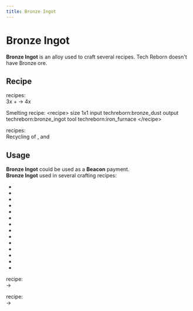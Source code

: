 ```yaml
---
title: Bronze Ingot
---
```


<ItemImage file="bronze_ingot" alt="Ingots" size="200" />

# Bronze Ingot

**Bronze Ingot** is an alloy used to craft several recipes. Tech Reborn doesn't have Bronze ore.

## Recipe

<CraftingTable recipe="input techreborn:bronze_nugget techreborn:bronze_nugget techreborn:bronze_nugget input techreborn:bronze_nugget techreborn:bronze_nugget techreborn:bronze_nugget input techreborn:bronze_nugget techreborn:bronze_nugget techreborn:bronze_nugget output techreborn:bronze_ingot"/>
<CraftingTable recipe="input air air air input air techreborn:bronze_storage_block air input air air air output techreborn:bronze_ingot,9"/>

<McItem slug="techreborn:alloy_smelter" inline={true}/> recipes:  
3x<McItem slug="minecraft:copper_ingot" inline={true}/> + <McItem slug="techreborn:tin_ingot" inline={true}/> -> 4x <McItem slug="techreborn:bronze_ingot" inline={true}/>

Smelting recipe: \<recipe\> size 1x1 input techreborn:bronze_dust output techreborn:bronze_ingot tool techreborn:iron_furnace \</recipe\>

<McItem slug="techreborn:blast_furnace" inline={true}/> recipes:  
Recycling of <McItem slug="techreborn:bronze_pickaxe" inline={true}/>, <McItem slug="techreborn:bronze_axe" inline={true}/> and <McItem slug="techreborn:bronze_chestplate" inline={true}/> <McItem slug="techreborn:bronze_armor" inline={true}/>

## Usage

**Bronze Ingot** could be used as a **Beacon** payment.  
**Bronze Ingot** used in several crafting recipes:

- <McItem slug="techreborn:wrench" inline={true}/>
- <McItem slug="techreborn:painting_tool" inline={true}/>
- <McItem slug="techreborn:bronze_nugget" inline={true}/>
- <McItem slug="techreborn:bronze_storage_block" inline={true}/>
- <McItem slug="techreborn:mixed_metal_ingot" inline={true}/>
- <McItem slug="techreborn:bronze_axe" inline={true}/>
- <McItem slug="techreborn:bronze_hoe" inline={true}/>
- <McItem slug="techreborn:bronze_pickaxe" inline={true}/>
- <McItem slug="techreborn:bronze_spade" inline={true}/>
- <McItem slug="techreborn:bronze_sword" inline={true}/>
- <McItem slug="techreborn:bronze_helmet" inline={true}/>
- <McItem slug="techreborn:bronze_chestplate" inline={true}/>
- <McItem slug="techreborn:bronze_leggings" inline={true}/>
- <McItem slug="techreborn:bronze_boots" inline={true}/>

<McItem slug="techreborn:compressor" inline={true}/> recipe:  
<McItem slug="techreborn:bronze_ingot" inline={true}/> -> <McItem slug="techreborn:bronze_plate" inline={true}/>

<McItem slug="techreborn:grinder" inline={true}/> recipe:  
<McItem slug="techreborn:bronze_ingot" inline={true}/> -> <McItem slug="techreborn:bronze_dust" inline={true}/>